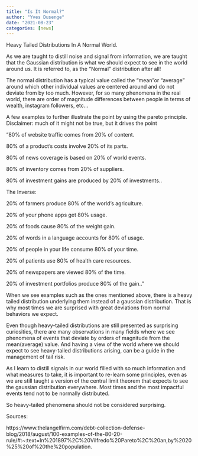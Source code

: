 ```yaml
---
title: "Is It Normal?"
author: "Yves Dusenge"
date: "2021-08-23"
categories: [news]
---
```



Heavy Tailed Distributions In A Normal World.

As we are taught to distill noise and signal from information, we are taught that the Gaussian distribution is what we should expect to see in the world around us. It is referred to, as the “Normal” distribution after all!

The normal distribution has a typical value called the “mean”or “average” around which other individual values are centered around and do not deviate from by too much. However, for so many phenomena in the real world, there are order of magnitude differences between people in terms of wealth, instagram followers, etc…

A few examples to further illustrate the point by using the pareto principle. Disclaimer: much of it might not be true, but it drives the point

“80% of website traffic comes from 20% of content.

80% of a product’s costs involve 20% of its parts.

80% of news coverage is based on 20% of world events.

80% of inventory comes from 20% of suppliers.

80% of investment gains are produced by 20% of investments..

The Inverse:

20% of farmers produce 80% of the world’s agriculture.

20% of your phone apps get 80% usage.

20% of foods cause 80% of the weight gain.

20% of words in a language accounts for 80% of usage.

20% of people in your life consume 80% of your time.

20% of patients use 80% of health care resources.

20% of newspapers are viewed 80% of the time.

20% of investment portfolios produce 80% of the gain..”

When we see examples such as the ones mentioned above, there is a heavy tailed distribution underlying them instead of a gaussian distribution. That is why most times we are surprised with great deviations from normal behaviors we expect.

Even though heavy-tailed distributions are still presented as surprising curiosities, there are many observations in many fields where we see phenomena of events that deviate by orders of magnitude from the mean(average) value. And having a view of the world where we should expect to see heavy-tailed distributions arising, can be a guide in the management of tail risk.

As I learn to distill signals in our world filled with so much information and what measures to take, it is important to re-learn some principles, even as we are still taught a version of the central limit theorem that expects to see the gaussian distribution everywhere. Most times and the most impactful events tend not to be normally distributed.

So heavy-tailed phenomena should not be considered surprising.

Sources:

https://www.thelangelfirm.com/debt-collection-defense-blog/2018/august/100-examples-of-the-80-20-rule/#:~:text=In%201897%2C%20Vilfredo%20Pareto%2C%20an,by%2020%25%20of%20the%20population.